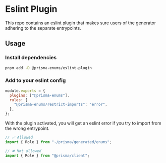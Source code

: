 # Eslint Plugin

This repo contains an eslint plugin that makes sure users of the generator adhering to the separate entrypoints.

## Usage

<Steps>

### Install dependencies

```bash
pnpm add -D @prisma-enums/eslint-plugin
```

### Add to your eslint config

```js
module.exports = {
  plugins: ["@prisma-enums"],
  rules: {
    "@prisma-enums/restrict-imports": "error",
  },
};
```

</Steps>

With the plugin activated, you will get an eslint error if you try to import from the wrong entrypoint.

```ts
// ✅ Allowed
import { Role } from "~/prisma/generated/enums";

// ❌ Not allowed
import { Role } from "@prisma/client";
```
